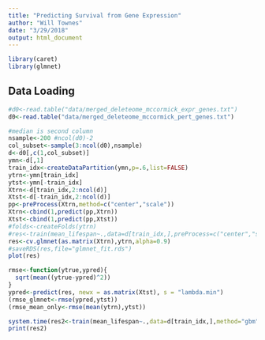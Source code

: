 ```yaml
---
title: "Predicting Survival from Gene Expression"
author: "Will Townes"
date: "3/29/2018"
output: html_document
---
```


```r
library(caret)
library(glmnet)
```

## Data Loading

```r
#d0<-read.table("data/merged_deleteome_mccormick_expr_genes.txt")
d0<-read.table("data/merged_deleteome_mccormick_pert_genes.txt")
```
```r
#median is second column
nsample<-200 #ncol(d0)-2
col_subset<-sample(3:ncol(d0),nsample)
d<-d0[,c(1,col_subset)]
ymn<-d[,1]
train_idx<-createDataPartition(ymn,p=.6,list=FALSE)
ytrn<-ymn[train_idx]
ytst<-ymn[-train_idx]
Xtrn<-d[train_idx,2:ncol(d)]
Xtst<-d[-train_idx,2:ncol(d)]
pp<-preProcess(Xtrn,method=c("center","scale"))
Xtrn<-cbind(1,predict(pp,Xtrn))
Xtst<-cbind(1,predict(pp,Xtst))
#folds<-createFolds(ytrn)
#res<-train(mean_lifespan~.,data=d[train_idx,],preProcess=c("center","scale"))
res<-cv.glmnet(as.matrix(Xtrn),ytrn,alpha=0.9)
#saveRDS(res,file="glmnet_fit.rds")
plot(res)
```

```r
rmse<-function(ytrue,ypred){
  sqrt(mean((ytrue-ypred)^2))
}
ypred<-predict(res, newx = as.matrix(Xtst), s = "lambda.min")
(rmse_glmnet<-rmse(ypred,ytst))
(rmse_mean_only<-rmse(mean(ytrn),ytst))
```

```r
system.time(res2<-train(mean_lifespan~.,data=d[train_idx,],method="gbm",distribution="gaussian",preProcess=c("center","scale"),verbose=FALSE))
print(res2)
```
